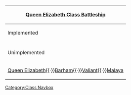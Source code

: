 {| class="mw-collapsible mw-collapsed wikitable" align=center
! [[:Category:Queen Elizabeth Class|Queen Elizabeth Class Battleship]]
|-
! Implemented
|-
| align=center | {{ShipLink|Warspite}}
|-
! Unimplemented
|-
| align=center | [[wikipedia:HMS Queen Elizabeth (1913)|Queen Elizabeth]]{{·}}[[wikipedia:HMS Barham (04)|Barham]]{{·}}[[wikipedia:HMS Valiant (1914)|Valiant]]{{·}}[[wikipedia:HMS Malaya|Malaya]]
|}<noinclude>[[Category:Class Navbox]]</noinclude>